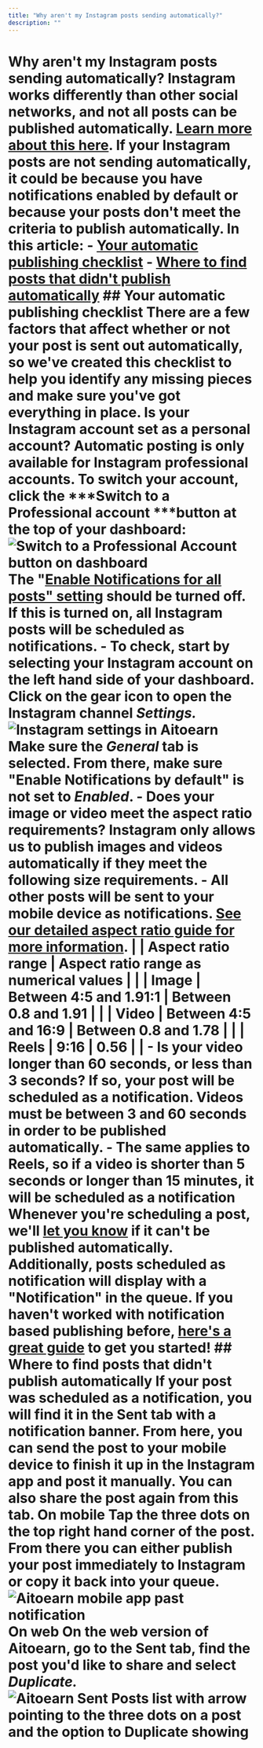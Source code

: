 ```yaml
---
title: "Why aren't my Instagram posts sending automatically?"
description: ""
---
```


# Why aren't my Instagram posts sending automatically? Instagram works differently than other social networks, and not all posts can be published automatically. [Learn more about this here](https://aitoearn.helpscoutdocs.com/article/554-using-instagram-with-aitoearn#h_01HB99SMK6389CZEMAG1XBP6K6). If your Instagram posts are not sending automatically, it could be because you have notifications enabled by default or because your posts don't meet the criteria to publish automatically. In this article: - [Your automatic publishing checklist](#h_d656db72-c5b6-4af5-a2e1-52431f98a465) - [Where to find posts that didn't publish automatically](#h_f861b3a5-a052-4ec0-bf34-64e80c046949) ## Your automatic publishing checklist There are a few factors that affect whether or not your post is sent out automatically, so we've created this checklist to help you identify any missing pieces and make sure you've got everything in place. Is your Instagram account set as a personal account? Automatic posting is only available for Instagram professional accounts. To switch your account, click the ***Switch to a Professional account ***button at the top of your dashboard:![Switch to a Professional Account button on dashboard](//d33v4339jhl8k0.cloudfront.net/docs/assets/64cb6cf86d4a3e191f237e66/images/680247121a5d437cf7d50858/file-xfDeG2JSpN.jpg) The "[Enable Notifications for all posts" setting](https://aitoearn.helpscoutdocs.com/article/658-using-instagram-reminders#h_01H410CD2SJTECFPNAQPEH0FAA) should be turned off. If this is turned on, all Instagram posts will be scheduled as notifications. - To check, start by selecting your Instagram account on the left hand side of your dashboard. Click on the gear icon to open the Instagram channel *Settings.*![Instagram settings in Aitoearn](//d33v4339jhl8k0.cloudfront.net/docs/assets/64cb6cf86d4a3e191f237e66/images/66b64df748915f570c6a931c/file-KrtQVMmILF.jpg) Make sure the *General* tab is selected. From there, make sure "Enable Notifications by default" is not set to *Enabled*. - Does your image or video meet the aspect ratio requirements? Instagram only allows us to publish images and videos automatically if they meet the following size requirements. - All other posts will be sent to your mobile device as notifications. [See our detailed aspect ratio guide for more information](https://aitoearn.helpscoutdocs.com/article/622-instagrams-accepted-aspect-ratio-ranges). | | **Aspect ratio range** | **Aspect ratio range as numerical values** | | | Image | Between 4:5 and 1.91:1 | Between 0.8 and 1.91 | | | Video | Between 4:5 and 16:9 | Between 0.8 and 1.78 | | | Reels | 9:16 | 0.56 | | - Is your video longer than 60 seconds, or less than 3 seconds? If so, your post will be scheduled as a notification. Videos must be between 3 and 60 seconds in order to be published automatically. - The same applies to Reels, so if a video is shorter than 5 seconds or longer than 15 minutes, it will be scheduled as a notification Whenever you're scheduling a post, we'll [let you know](https://share.aitoearn.com/z8uB2pyR) if it can't be published automatically. Additionally, posts scheduled as notification will display with a "Notification" in the queue. If you haven't worked with notification based publishing before, [here's a great guide](https://aitoearn.helpscoutdocs.com/article/658-using-instagram-reminders) to get you started! ## Where to find posts that didn't publish automatically If your post was scheduled as a notification, you will find it in the Sent tab with a notification banner. From here, you can send the post to your mobile device to finish it up in the Instagram app and post it manually. You can also share the post again from this tab. **On mobile** Tap the three dots on the top right hand corner of the post. From there you can either publish your post immediately to Instagram or copy it back into your queue. ![Aitoearn mobile app past notification](https://d33v4339jhl8k0.cloudfront.net/docs/assets/64cb6cf86d4a3e191f237e66/images/65fd8aa8881ee906e7726ae1/file-ZeZ0HSzycw.jpg) **On web** On the web version of Aitoearn, go to the Sent tab, find the post you'd like to share and select *Duplicate.* ![Aitoearn Sent Posts list with arrow pointing to the three dots on a post and the option to Duplicate showing](//d33v4339jhl8k0.cloudfront.net/docs/assets/64cb6cf86d4a3e191f237e66/images/66b64fc06eb51e63b8f9e7d3/file-dtpwhHD7XA.jpg)